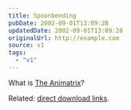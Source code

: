 ```yaml
---
title: Spoonbending
pubDate: 2002-09-01T13:09:28
updatedDate: 2002-09-01T13:09:28
originalUrl: http://example.com
source: v1
tags:
  - "v1"
---
```


What is [The Animatrix][1]?

Related: [direct download links][2].

[1]: http://whatisthematrix.warnerbros.com/rl_cmp/anime_trailer_qt2.html "What Is The Matrix: The Animatrix Preview Trailer (a series of 9 anime stories set in the world of The Matrix)"
[2]: http://slashdot.org/comments.pl?sid=39030&cid=4175634 "Slashdot.org: direct download links for The Animatrix trailer"
